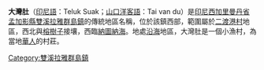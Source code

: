 {{Unreferenced|time=2020-07-16T01:22:51+00:00}}
'''大灣肚'''（[[印尼語|印尼語]]：Teluk Suak；[[山口洋客語|山口洋客語]]：Tai van du）是[[印尼|印尼]][[西加里曼丹省|西加里曼丹省]][[孟加影縣|孟加影縣]][[雙溪拉雅群島|雙溪拉雅群島鎮]]的傳統地區名稱，位於該鎮西部，範圍屬於[[二渡港|二渡港村]]地區，西北與[[榕樹子|榕樹子]]接壤，西臨[[納圖納海|納圖納海]]。地處[[沿海|沿海]]地區，大灣肚是一個小漁村，為當地[[印度尼西亞華人|華人]]的村莊。

[[Category:雙溪拉雅群島鎮|Category:雙溪拉雅群島鎮]]
{{geo-stub}}
